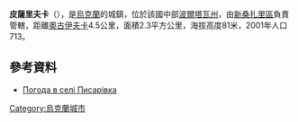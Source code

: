 {{coord|49|25|27|N|34|36|33|E|scale:100000_region:UA|display=title}}

'''皮薩里夫卡'''（{{lang-uk|Писарівка}}），是[[烏克蘭|烏克蘭]]的城鎮，位於該國中部[[波爾塔瓦州|波爾塔瓦州]]，由[[新桑扎里區|新桑扎里區]]負責管轄，距離[[奧古伊夫卡|奧古伊夫卡]]4.5公里，面積2.3平方公里，海拔高度81米，2001年人口713。

==參考資料==
* [http://weather.in.ua/ua/poltavskaja/20416 Погода в селі Писарівка] {{Wayback|url=http://weather.in.ua/ua/poltavskaja/20416 |date=20200923225234 }}

{{Ukraine-geo-stub}}
[[Category:烏克蘭城市|Category:烏克蘭城市]]